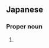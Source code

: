 ==Japanese==
{{ja-kanjitab|しま|ぬき|yomi=k}}

===Proper noun===
{{ja-pos|proper|しまぬき}}

# {{surname|lang=ja|sort=しまぬき}}